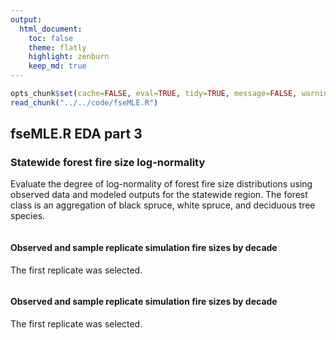 ```yaml
---
output:
  html_document:
    toc: false
    theme: flatly
    highlight: zenburn
    keep_md: true
---
```


```r
opts_chunk$set(cache=FALSE, eval=TRUE, tidy=TRUE, message=FALSE, warning=FALSE, fig.height=9, fig.width=13.5)
read_chunk("../../code/fseMLE.R")
```

##
##
## fseMLE.R EDA part 3
### Statewide forest fire size log-normality

Evaluate the degree of log-normality of forest fire size distributions using observed data and modeled outputs for the statewide region.
The forest class is an aggregation of black spruce, white spruce, and deciduous tree species.

```r
```

#### Observed and sample replicate simulation fire sizes by decade

The first replicate was selected.

```r
```

#### Observed and sample replicate simulation fire sizes by decade

The first replicate was selected.

```r
```

```r
```

```r
```
